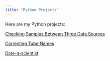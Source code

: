 ---
title: "Python Projects"
---
Here are my Python projects:

[Checking Samples Between Three Data Sources](python\832-check\compare-dsource.qmd)

[Correcting Tube Names](python\correct-tube\data-cleaning.qmd)

[Date-a-scientist](python\date-a-scientist\date-a-scientist.qmd)